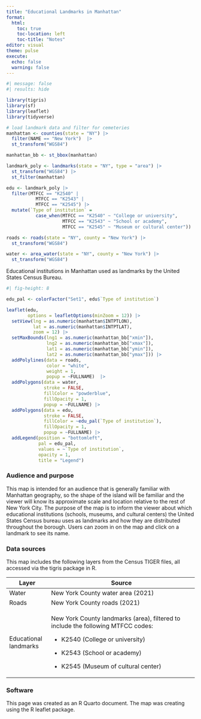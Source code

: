 ```yaml
---
title: "Educational Landmarks in Manhattan"
format: 
  html:
    toc: true
    toc-location: left
    toc-title: "Notes"
editor: visual
theme: pulse
execute: 
  echo: false
  warning: false
---
```


```r
#| message: false
#| results: hide

library(tigris)
library(sf)
library(leaflet)
library(tidyverse)

# load landmark data and filter for cemeteries
manhattan <- counties(state = "NY") |>
  filter(NAME == "New York")  |>
  st_transform("WGS84")

manhattan_bb <- st_bbox(manhattan)

landmark_poly <- landmarks(state = "NY", type = "area") |>
  st_transform("WGS84") |>
  st_filter(manhattan)

edu <- landmark_poly |>
  filter(MTFCC == "K2540" |
           MTFCC == "K2543" |
           MTFCC == "K2545") |>
  mutate(`Type of institution` = 
           case_when(MTFCC == "K2540" ~ "College or university",
                     MTFCC == "K2543" ~ "School or academy",
                     MTFCC == "K2545" ~ "Museum or cultural center"))

roads <- roads(state = "NY", county = "New York") |>
  st_transform("WGS84")

water <- area_water(state = "NY", county = "New York") |>
  st_transform("WGS84") 
```

Educational institutions in Manhattan used as landmarks by the United States Census Bureau.

```r
#| fig-height: 8

edu_pal <- colorFactor("Set1", edu$`Type of institution`)

leaflet(edu, 
        options = leafletOptions(minZoom = 12)) |>
  setView(lng = as.numeric(manhattan$INTPTLON),
          lat = as.numeric(manhattan$INTPTLAT),
          zoom = 12) |>
  setMaxBounds(lng1 = as.numeric(manhattan_bb["xmin"]),
               lng2 = as.numeric(manhattan_bb["xmax"]),
               lat1 = as.numeric(manhattan_bb["ymin"]),
               lat2 = as.numeric(manhattan_bb["ymax"])) |>
  addPolylines(data = roads, 
               color = "white",
               weight = 1,
               popup = ~FULLNAME)  |>
  addPolygons(data = water,
              stroke = FALSE,
              fillColor = "powderblue",
              fillOpacity = 1,
              popup = ~FULLNAME) |>
  addPolygons(data = edu,
              stroke = FALSE,
              fillColor = ~edu_pal(`Type of institution`),
              fillOpacity = 1,
              popup = ~FULLNAME) |>
  addLegend(position = "bottomleft",
            pal = edu_pal,
            values = ~`Type of institution`,
            opacity = 1,
            title = "Legend")
```

### Audience and purpose

This map is intended for an audience that is generally familiar with Manhattan geography, so the shape of the island will be familiar and the viewer will know its approximate scale and location relative to the rest of New York City. The purpose of the map is to inform the viewer about which educational institutions (schools, museums, and cultural centers) the United States Census bureau uses as landmarks and how they are distributed throughout the borough. Users can zoom in on the map and click on a landmark to see its name.

### Data sources

This map includes the following layers from the Census TIGER files, all accessed via the tigris package in R.

+-----------------------+----------------------------------------------------------------------------------+
| Layer                 | Source                                                                           |
+=======================+==================================================================================+
| Water                 | New York County water area (2021)                                                |
+-----------------------+----------------------------------------------------------------------------------+
| Roads                 | New York County roads (2021)                                                     |
+-----------------------+----------------------------------------------------------------------------------+
| Educational landmarks | New York County landmarks (area), filtered to include the following MTFCC codes: |
|                       |                                                                                  |
|                       | -   K2540 (College or university)                                                |
|                       |                                                                                  |
|                       | -   K2543 (School or academy)                                                    |
|                       |                                                                                  |
|                       | -   K2545 (Museum of cultural center)                                            |
+-----------------------+----------------------------------------------------------------------------------+

### Software

This page was created as an R Quarto document. The map was creating using the R leaflet package.
